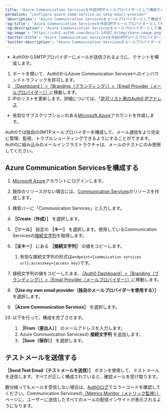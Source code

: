 ```yaml
---
title: "Azure Communication Servicesを外部SMTPメールプロバイダーとして構成する"
permalink: "configure-azure-comm-service-as-smtp-email-provider"
'description': "Azure Communication Servicesをメールプロバイダーとして構成する方法について説明します。"
'og:title': "Azure Communication Servicesを外部SMTPメールプロバイダーとして構成する"
'og:description': "Azure Communication Servicesをメールプロバイダーとして構成する方法について説明します。"
'og:image': "https://cdn2.auth0.com/docs/1.14567.0/img/share-image.png"
'twitter:title': "Azure Communication Servicesを外部SMTPメールプロバイダーとして構成する"
'twitter:description': "Azure Communication Servicesをメールプロバイダーとして構成する方法について説明します。"
---
```


<Card title="始める前に">

* Auth0からSMTPプロバイダーにメールが送信されるように、テナントを構成します。

1. ポートを開いて、Auth0からAzure Communication Servicesへのインバウンドトラフィックを許可します。
2. [［Dashboard ］>［Branding（ブランディング）］>［Email Provider（メールプロバイダー）］](https://manage.auth0.com/#/branding/email_provider)に移動します。
3. IPのリストを更新します。詳細については、「[許可リスト用のAuth0 IPアドレス](/docs/ja-jp/secure/security-guidance/data-security/allowlist)

* 有効なサブスクリプションのある[Microsoft Azure](https://azure.microsoft.com/)アカウントを作成します。

</Card>

Auth0では独自のSMTPメールプロバイダーを構成して、メール通信をより完全に管理、監視、トラブルシューティングできるようにすることができます。Auth0に組み込みのメールインフラストラクチャは、メールのテストにのみ使用してください。

## Azure Communication Servicesを構成する

1. [Microsoft Azure](https://azure.microsoft.com/)アカウントにログインします。
2. 既存のリソースがない場合には、[Communication Services](https://learn.microsoft.com/en-us/azure/communication-services/quickstarts/create-communication-resource?tabs=windows&pivots=platform-azp#create-azure-communication-services-resource)のリソースを作成します。
3. 検索バーに「Communication Services」と入力します。
4. **［Create（作成）］** を選択します。
5. **［ツール］** 設定の **［キー］** を選択します。使用しているCommunication Servicesの[接続文字列](https://learn.microsoft.com/en-us/azure/communication-services/quickstarts/create-communication-resource?tabs=windows&pivots=platform-azp#create-azure-communication-services-resource)を取得します。
6. **［主キー］** にある **［接続文字列］** の値をコピーします。

   1. 有効な接続文字列の形式は`endpoint={commuication services url};accesskey={access key}`です。
7. 接続文字列の値をコピーしたまま、[［Auth0 Dashboard］>［Branding（ブランディング）］>［Email Provider（メールプロバイダー）］](https://manage.auth0.com/#/branding/email_provider)に移動します。
8. **［Use my own email provider（独自のメールプロバイダーを使用する）］** を選択します。
9. **［Azure Communication Services］** を選択します。
10. 以下を行って、構成を完了させます。

    1. **［From（差出人）］** のメールアドレスを入力します。
    2. Azure Communication Servicesの **接続文字列** を追加します。
    3. **［Save（保存）］** を選択します。

## テストメールを送信する

**［Send Test Email（テストメールを送信）］** ボタンを使用して、テストメールを送信します。すべてが正しく構成されていると、確認メールを受け取ります。

数分経ってもメールを受信しない場合は、[Auth0ログ](https://manage.auth0.com/#/logs)でエラーコードを確認してください。Communication Servicesの[［Metrics Monitor（メトリック監視）］](https://learn.microsoft.com/en-us/azure/communication-services/concepts/metrics#chat-api-request-metric-operations)ページに、ユーザーに送信したすべてのメールの配信インサイトが表示されるようになります。